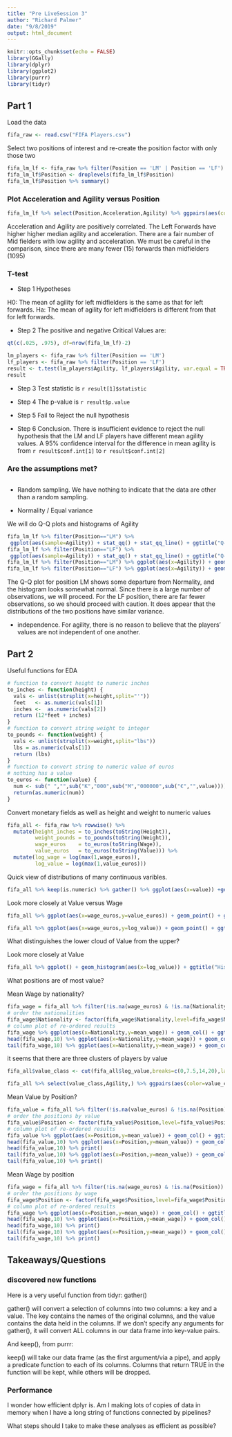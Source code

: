 ```yaml
---
title: "Pre LiveSession 3"
author: "Richard Palmer"
date: "9/8/2019"
output: html_document
---
```


```r
knitr::opts_chunk$set(echo = FALSE)
library(GGally)
library(dplyr)
library(ggplot2)
library(purrr)
library(tidyr)

```

## Part 1

Load the data 
```r
fifa_raw <- read.csv("FIFA Players.csv")
```

Select two positions of interest and re-create the position factor with only those two

```r
fifa_lm_lf <- fifa_raw %>% filter(Position == 'LM' | Position == 'LF')
fifa_lm_lf$Position <- droplevels(fifa_lm_lf$Position)
fifa_lm_lf$Position %>% summary()
```

### Plot Acceleration and Agility versus Position
```r
fifa_lm_lf %>% select(Position,Acceleration,Agility) %>% ggpairs(aes(color=Position)) + ggtitle("Plot Accleration and Agility, separated by Position (LF or LM only)")
```

Acceleration and Agility are positively correlated.  The Left Forwards have higher higher median agility and acceleration.  There are a fair number of Mid fielders with low agility and acceleration.  We must be careful in the comparison, since there are many fewer (15) forwards than midfielders (1095)

### T-test

- Step 1 Hypotheses

H0: The mean of agility for left midfielders is the same as that for left forwards.
Ha: The mean of agility for left midfielders is different from that for left forwards.

- Step 2 The positive and negative Critical Values are:

```r
qt(c(.025, .975), df=nrow(fifa_lm_lf)-2) 
```

```r
lm_players <- fifa_raw %>% filter(Position == 'LM') 
lf_players <- fifa_raw %>% filter(Position == 'LF')
result <- t.test(lm_players$Agility, lf_players$Agility, var.equal = TRUE)
result
```

- Step 3 Test statistic is `r result[1]$statistic`

- Step 4 The p-value is `r result$p.value`

- Step 5 Fail to Reject the null hypothesis

- Step 6 Conclusion.  There is insufficient evidence to reject the null hypothesis that the LM and LF players have different mean agility values. A 95% confidence interval for the difference in mean agility is from `r result$conf.int[1]` to `r result$conf.int[2]`

### Are the assumptions met?

```r
```
- Random sampling.  We have nothing to indicate that the data are other than a random sampling.

- Normality / Equal variance

We will do Q-Q plots and histograms of Agility 

```r
fifa_lm_lf %>% filter(Position=="LM") %>%
 ggplot(aes(sample=Agility)) + stat_qq() + stat_qq_line() + ggtitle("Q-Q plot of Agility for LM")
fifa_lm_lf %>% filter(Position=="LF") %>%
 ggplot(aes(sample=Agility)) + stat_qq() + stat_qq_line() + ggtitle("Q-Q plot of Agility for LF")
fifa_lm_lf %>% filter(Position=="LM") %>% ggplot(aes(x=Agility)) + geom_histogram() + ggtitle("Histogram of Agility for LM") + xlim(40,100)
fifa_lm_lf %>% filter(Position=="LF") %>% ggplot(aes(x=Agility)) + geom_histogram() + ggtitle("Histogram of Agility for LF") + xlim(40,100)

```

The Q-Q plot for position LM shows some departure from Normality, and the histogram looks somewhat  normal.  Since there is a large number of observations, we will proceed.  For the LF position, there are far fewer observations, so we should proceed with caution.  It does appear that the distributions of the two positions have similar variance.

- independence.  For agility, there is no reason to believe that the players' values are not independent of one another.

## Part 2

Useful functions for EDA
```r
# function to convert height to numeric inches
to_inches <- function(height) {
  vals <- unlist(strsplit(x=height,split="'"))
  feet   <- as.numeric(vals[1])
  inches <-  as.numeric(vals[2])
  return (12*feet + inches)
}
# function to convert string weight to integer
to_pounds <- function(weight) {
  vals <- unlist(strsplit(x=weight,split="lbs"))
  lbs = as.numeric(vals[1])
  return (lbs)
}
# function to convert string to numeric value of euros
# nothing has a value 
to_euros <- function(value) {
  num <- sub(" ","",sub("K","000",sub("M","000000",sub("€","",value))))
  return(as.numeric(num))
}
```

Convert monetary fields as well as height and weight to numeric values
```r
fifa_all <- fifa_raw %>% rowwise() %>% 
  mutate(height_inches = to_inches(toString(Height)),
         weight_pounds = to_pounds(toString(Weight)),
         wage_euros    = to_euros(toString(Wage)),
         value_euros   = to_euros(toString(Value))) %>%
  mutate(log_wage = log(max(1,wage_euros)), 
         log_value = log(max(1,value_euros)))
```

Quick view of distributions of many continuous varibles.  

```r
fifa_all %>% keep(is.numeric) %>% gather() %>% ggplot(aes(x=value)) +geom_histogram() + facet_wrap(~key,scales="free") + geom_density()

```

Look more closely at Value versus Wage
```r
fifa_all %>% ggplot(aes(x=wage_euros,y=value_euros)) + geom_point() + ggtitle('Value versus Wage - absolute')

fifa_all %>% ggplot(aes(x=wage_euros,y=log_value)) + geom_point() + ggtitle("Log Value vs Wage")
```


What distinguishes the lower cloud of Value from the upper?

Look more closely at Value
```r
fifa_all %>% ggplot() + geom_histogram(aes(x=log_value)) + ggtitle("Histogram of Log Value")
```

What positions are of most value?

Mean Wage by nationality?
```r
fifa_wage = fifa_all %>% filter(!is.na(wage_euros) & !is.na(Nationality)) %>% group_by(Nationality) %>% summarise(mean_wage = mean(wage_euros)) %>% arrange(mean_wage) %>% print()
# order the nationalities
fifa_wage$Nationality <- factor(fifa_wage$Nationality,level=fifa_wage$Nationality[order(fifa_wage$mean_wage)])
# column plot of re-ordered results
fifa_wage %>% ggplot(aes(x=Nationality,y=mean_wage)) + geom_col() + ggtitle("Mean Wage by Nationality")
head(fifa_wage,10) %>% ggplot(aes(x=Nationality,y=mean_wage)) + geom_col() + ggtitle("Mean Wage by Nationality (low end)")
tail(fifa_wage,10) %>% ggplot(aes(x=Nationality,y=mean_wage)) + geom_col() + ggtitle("Mean Wage by Nationality (high end)")
```

it seems that there are three clusters of players by value
```r

fifa_all$value_class <- cut(fifa_all$log_value,breaks=c(0,7.5,14,20),labels=c("low","mid","high"))
```


```r
fifa_all %>% select(value_class,Agility,) %>% ggpairs(aes(color=value_class))
```

Mean Value by Position?
```r
fifa_value = fifa_all %>% filter(!is.na(value_euros) & !is.na(Position)) %>% group_by(Position) %>% summarise(mean_value = mean(value_euros)) %>% arrange(mean_value) %>% print()
# order the positions by value
fifa_value$Position <- factor(fifa_value$Position,level=fifa_value$Position[order(fifa_value$mean_value)])
# column plot of re-ordered results
fifa_value %>% ggplot(aes(x=Position,y=mean_value)) + geom_col() + ggtitle("Mean Value by position")
head(fifa_value,10) %>% ggplot(aes(x=Position,y=mean_value)) + geom_col() + ggtitle("Mean Value by Position (low end)")
head(fifa_value,10) %>% print()
tail(fifa_value,10) %>% ggplot(aes(x=Position,y=mean_value)) + geom_col() + ggtitle("Mean Value by Position (high end)")
tail(fifa_value,10) %>% print()
```

Mean Wage by position
```r
fifa_wage = fifa_all %>% filter(!is.na(wage_euros) & !is.na(Position)) %>% group_by(Position) %>% summarise(mean_wage = mean(wage_euros)) %>% arrange(mean_wage) %>% print()
# order the positions by wage
fifa_wage$Position <- factor(fifa_wage$Position,level=fifa_wage$Position[order(fifa_wage$mean_wage)])
# column plot of re-ordered results
fifa_wage %>% ggplot(aes(x=Position,y=mean_wage)) + geom_col() + ggtitle("Mean wage by position")
head(fifa_wage,10) %>% ggplot(aes(x=Position,y=mean_wage)) + geom_col() + ggtitle("Mean wage by Position (low end)")
head(fifa_wage,10) %>% print()
tail(fifa_wage,10) %>% ggplot(aes(x=Position,y=mean_wage)) + geom_col() + ggtitle("Mean wage by Position (high end)")
tail(fifa_wage,10) %>% print()
```

## Takeaways/Questions

### discovered new functions

Here is a very useful function from tidyr: gather()

gather() will convert a selection of columns into two columns: a key and a value. The key contains the names of the original columns, and the value contains the data held in the columns. If we don’t specify any arguments for gather(), it will convert ALL columns in our data frame into key-value pairs. 

And keep(), from purrr:

keep() will take our data frame (as the first argument/via a pipe), and apply a predicate function to each of its columns. Columns that return TRUE in the function will be kept, while others will be dropped. 

### Performance

I wonder how efficient dplyr is.  Am I making lots of copies of data in memory when I have a long string of functions connected by pipelines?

What steps should I take to make these analyses as efficient as possible?
